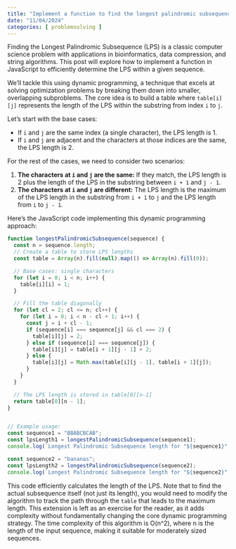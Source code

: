```yaml
---
title: "Implement a function to find the longest palindromic subsequence (LPS) in a sequence"
date: "11/04/2024"
categories: [ problemsolving ]
---
```


Finding the Longest Palindromic Subsequence (LPS) is a classic computer science problem with applications in bioinformatics, data compression, and string algorithms.  This post will explore how to implement a function in JavaScript to efficiently determine the LPS within a given sequence.

We'll tackle this using dynamic programming, a technique that excels at solving optimization problems by breaking them down into smaller, overlapping subproblems.  The core idea is to build a table where `table[i][j]` represents the length of the LPS within the substring from index `i` to `j`.

Let's start with the base cases:

* If `i` and `j` are the same index (a single character), the LPS length is 1.
* If `i` and `j` are adjacent and the characters at those indices are the same, the LPS length is 2.

For the rest of the cases, we need to consider two scenarios:

1. **The characters at `i` and `j` are the same:**  If they match, the LPS length is 2 plus the length of the LPS in the substring between `i + 1` and `j - 1`.
2. **The characters at `i` and `j` are different:** The LPS length is the maximum of the LPS length in the substring from `i + 1` to `j` and the LPS length from `i` to `j - 1`.

Here's the JavaScript code implementing this dynamic programming approach:


```javascript
function longestPalindromicSubsequence(sequence) {
  const n = sequence.length;
  // Create a table to store LPS lengths
  const table = Array(n).fill(null).map(() => Array(n).fill(0));

  // Base cases: single characters
  for (let i = 0; i < n; i++) {
    table[i][i] = 1;
  }

  // Fill the table diagonally
  for (let cl = 2; cl <= n; cl++) {
    for (let i = 0; i < n - cl + 1; i++) {
      const j = i + cl - 1;
      if (sequence[i] === sequence[j] && cl === 2) {
        table[i][j] = 2;
      } else if (sequence[i] === sequence[j]) {
        table[i][j] = table[i + 1][j - 1] + 2;
      } else {
        table[i][j] = Math.max(table[i][j - 1], table[i + 1][j]);
      }
    }
  }

  // The LPS length is stored in table[0][n-1]
  return table[0][n - 1];
}


// Example usage:
const sequence1 = "BBABCBCAB";
const lpsLength1 = longestPalindromicSubsequence(sequence1);
console.log(`Longest Palindromic Subsequence length for "${sequence1}": ${lpsLength1}`); // Output: 7

const sequence2 = "bananas";
const lpsLength2 = longestPalindromicSubsequence(sequence2);
console.log(`Longest Palindromic Subsequence length for "${sequence2}": ${lpsLength2}`); // Output: 5

```

This code efficiently calculates the length of the LPS.  Note that to find the actual subsequence itself (not just its length), you would need to modify the algorithm to track the path through the `table` that leads to the maximum length.  This extension is left as an exercise for the reader,  as it adds complexity without fundamentally changing the core dynamic programming strategy.  The time complexity of this algorithm is O(n^2), where n is the length of the input sequence, making it suitable for moderately sized sequences.

